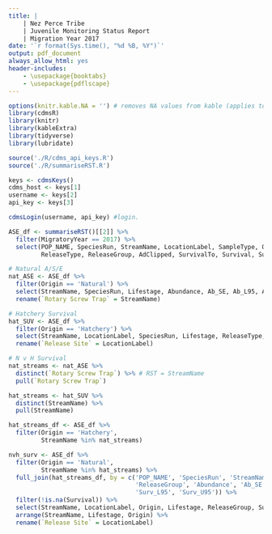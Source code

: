 ```yaml
---
title: |
    | Nez Perce Tribe
    | Juvenile Monitoring Status Report
    | Migration Year 2017
date: '`r format(Sys.time(), "%d %B, %Y")`'
output: pdf_document
always_allow_html: yes
header-includes:
    - \usepackage{booktabs}
    - \usepackage{pdflscape} 
---
```

```r
options(knitr.kable.NA = '') # removes NA values from kable (applies to all)
library(cdmsR)
library(knitr)
library(kableExtra) 
library(tidyverse)
library(lubridate)

source('./R/cdms_api_keys.R')
source('./R/summariseRST.R')
```

```r
keys <- cdmsKeys()
cdms_host <- keys[1]
username <- keys[2]
api_key <- keys[3]

cdmsLogin(username, api_key) #login.
```

```r
ASE_df <- summariseRST()[[2]] %>%
  filter(MigratoryYear == 2017) %>%
  select(POP_NAME, SpeciesRun, StreamName, LocationLabel, SampleType, Origin, BroodYear, MigratoryYear, Year, Lifestage, Abundance, Ab_SE, Ab_L95, Ab_U95, 
         ReleaseType, ReleaseGroup, AdClipped, SurvivalTo, Survival, Surv_SE, Surv_L95, Surv_U95, Equivalents)

# Natural A/S/E
nat_ASE <- ASE_df %>%
  filter(Origin == 'Natural') %>%
  select(StreamName, SpeciesRun, Lifestage, Abundance, Ab_SE, Ab_L95, Ab_U95, Survival, Surv_SE, Surv_L95, Surv_U95, Equivalents) %>%
  rename(`Rotary Screw Trap` = StreamName)

# Hatchery Survival
hat_SUV <- ASE_df %>%
  filter(Origin == 'Hatchery') %>%
  select(StreamName, LocationLabel, SpeciesRun, Lifestage, ReleaseType, Survival, Surv_SE, Surv_L95, Surv_U95) %>%
  rename(`Release Site` = LocationLabel)

# N v H Survival
nat_streams <- nat_ASE %>%
  distinct(`Rotary Screw Trap`) %>% # RST = StreamName
  pull(`Rotary Screw Trap`)

hat_streams <- hat_SUV %>%
  distinct(StreamName) %>%
  pull(StreamName)

hat_streams_df <- ASE_df %>%
  filter(Origin == 'Hatchery',
         StreamName %in% nat_streams)

nvh_surv <- ASE_df %>%
  filter(Origin == 'Natural', 
         StreamName %in% hat_streams) %>%
  full_join(hat_streams_df, by = c('POP_NAME', 'SpeciesRun', 'StreamName', 'LocationLabel', 'Lifestage', 'Origin', 'BroodYear', 'MigratoryYear',
                                   'ReleaseGroup', 'Abundance', 'Ab_SE', 'Ab_L95', 'Ab_U95', 'SurvivalTo', 'Survival', 'Surv_SE', 
                                   'Surv_L95', 'Surv_U95')) %>%
  filter(!is.na(Survival)) %>%
  select(StreamName, LocationLabel, Origin, Lifestage, ReleaseGroup, Survival, Surv_SE, Surv_L95, Surv_U95) %>%
  arrange(StreamName, Lifestage, Origin) %>%
  rename(`Release Site` = LocationLabel)

```


\begin{figure}[h]
  \begin{center}
    \includegraphics{www/NPT.png}
  \end{center}
\end{figure}

\begin{center}

{\large Prepared by:}

{\Large Tyler Stright

\vfill

Nez Perce Tribe\\
Department of Fisheries Resource Management\\
Fisheries Research Division\\
Lapwai, ID 83540\\
}

{\vspace{5mm}}

\end{center}

\newpage

\begin{landscape}

```r
kable(nat_ASE, caption = 'Migratory year 2017 abundance, survival to Lower Granite Dam, and smolt equivalent estimates for natural origin fish interrogated at Rotary Screw Traps maintained by the Nez Perce Tribe Department of Fisheries Resource Management.', booktabs = TRUE) %>%
  kable_styling(latex_options = 'scale_down') %>%
  add_footnote(label = 'Blank fields indicate missing data.')
```

```r
kable(hat_SUV, caption = 'Migratory year 2017 survival estimates to Lower Granite Dam for hatchery origin fish released by the Nez Perce Tribe Department of Fisheries Resource Management.', booktabs = TRUE) %>%
  kable_styling(latex_options = 'scale_down') %>%
  add_footnote(label = 'Blank fields indicate missing data.')
```

```r
kable(nvh_surv, caption = 'Survival estimates to Lower Granite Dam in Migration Year 2017 for hatchery and natural origin Spring/Summer Chinook salmon.', booktabs = TRUE) %>%
  kable_styling(latex_options = 'scale_down') %>%
  add_footnote(label = 'Blank fields indicate missing data.')
```

\end{landscape}
